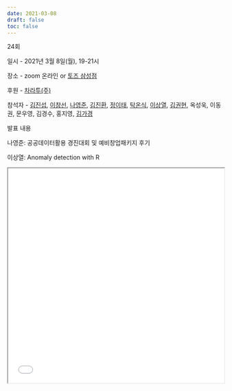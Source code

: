 ```yaml
---
date: 2021-03-08
draft: false
toc: false
---
```


24회

일시 - 2021년 3월 8일(월), 19-21시 

장소 - zoom 온라인 or [토즈 삼성점](https://m.place.naver.com/place/13442313/home?entry=ple)

<div id="daumRoughmapContainer1693881300180" class="root_daum_roughmap root_daum_roughmap_landing"></div>

<script charset="UTF-8" class="daum_roughmap_loader_script" src="https://ssl.daumcdn.net/dmaps/map_js_init/roughmapLoader.js"></script>

<script charset="UTF-8">
	new daum.roughmap.Lander({
		"timestamp" : "1693881300180",
		"key" : "2g3uc",
		"mapWidth" : "640",
		"mapHeight" : "360"
	}).render();
</script>

후원 - [차라투(주)](https://www.zarathu.com/)

참석자 - [김진섭](https://github.com/jinseob2kim), [이창선](https://github.com/ai4ir), [나영준](https://github.com/YoungjunNa), [김진환](https://github.com/jhk0530),  [정이태](https://github.com/tteon), [탁온식](https://github.com/takos1026), [이상열](https://github.com/syleeie2310), [김권현](https://github.com/kwhkim), 옥성욱, 이동권, 문우영, 김경수, 홍지영, [김가경](https://github.com/irobii)

발표 내용

나영준: 공공데이터활용 경진대회 및 예비창업패키지 후기
     
이상열: Anomaly detection with R

<iframe width = '100%' height ='500px' class = 'slide-deck' src = 'Anomaly Detection in R.pdf'></iframe>

